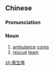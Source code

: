 {{also|救生队}}
==Chinese==
{{zh-forms|s=救生队|type=21}}

===Pronunciation===
{{zh-pron
|m=jiùshēngduì
|c=gau3 sang1 deoi6-2
|cat=n
}}

===Noun===
{{zh-noun}}

# [[ambulance]] [[corps]]
# [[rescue]] [[team]]

[[zh:救生隊]]